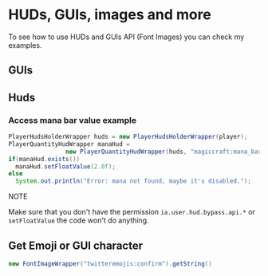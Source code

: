 # HUDs, GUIs, images and more

To see how to use HUDs and GUIs API (Font Images) you can check my examples.

## GUIs


<Card title="API ItemsAdder Example GUI" icon="link" href="https://github.com/LoneDev6/API-ItemsAdder-Example-GUI" horizontal></Card>


## Huds


<Card title="RPGhuds" icon="link" href="https://github.com/LoneDev6/RPGhuds" horizontal></Card>



<Card title="API ItemsAdder Example ServerMonitor" icon="link" href="https://github.com/LoneDev6/API-ItemsAdder-Example-ServerMonitor" horizontal></Card>


### Access mana bar value example

```java
PlayerHudsHolderWrapper huds = new PlayerHudsHolderWrapper(player);
PlayerQuantityHudWrapper manaHud = 
                new PlayerQuantityHudWrapper(huds, "magiccraft:mana_bar");
if(manaHud.exists())
  manaHud.setFloatValue(2.0f);
else
  System.out.println("Error: mana not found, maybe it's disabled.");
```


<Warning>
NOTE

Make sure that you don't have the permission `ia.user.hud.bypass.api.*` or `setFloatValue` the code won't do anything.&#x20;
</Warning>

## Get Emoji or GUI character

```java
new FontImageWrapper("twitteremojis:confirm").getString()
```